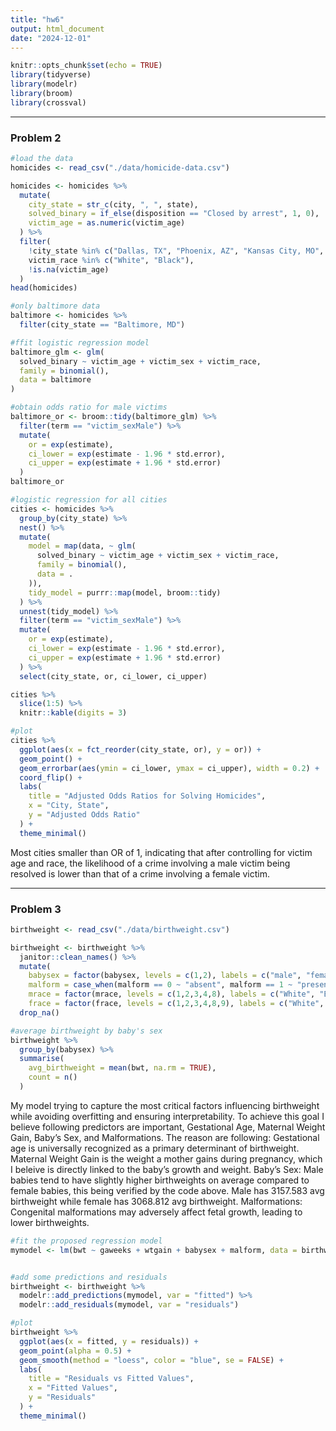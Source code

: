 ```yaml
---
title: "hw6"
output: html_document
date: "2024-12-01"
---
```


```r
knitr::opts_chunk$set(echo = TRUE)
library(tidyverse)
library(modelr)
library(broom)
library(crossval)
```

---

### Problem 2

```r
#load the data
homicides <- read_csv("./data/homicide-data.csv")
```

```r
homicides <- homicides %>%
  mutate(
    city_state = str_c(city, ", ", state),
    solved_binary = if_else(disposition == "Closed by arrest", 1, 0),
    victim_age = as.numeric(victim_age)
  ) %>%
  filter(
    !city_state %in% c("Dallas, TX", "Phoenix, AZ", "Kansas City, MO", "Tulsa, AL"),
    victim_race %in% c("White", "Black"),
    !is.na(victim_age)
  )
head(homicides)
```

```r
#only baltimore data
baltimore <- homicides %>% 
  filter(city_state == "Baltimore, MD")

#ffit logistic regression model
baltimore_glm <- glm(
  solved_binary ~ victim_age + victim_sex + victim_race,
  family = binomial(),
  data = baltimore
)

#obtain odds ratio for male victims
baltimore_or <- broom::tidy(baltimore_glm) %>%
  filter(term == "victim_sexMale") %>%
  mutate(
    or = exp(estimate),
    ci_lower = exp(estimate - 1.96 * std.error),
    ci_upper = exp(estimate + 1.96 * std.error)
  )
baltimore_or 
```

```r
#logistic regression for all cities
cities <- homicides %>%
  group_by(city_state) %>%
  nest() %>%
  mutate(
    model = map(data, ~ glm(
      solved_binary ~ victim_age + victim_sex + victim_race,
      family = binomial(),
      data = .
    )),
    tidy_model = purrr::map(model, broom::tidy)
  ) %>%
  unnest(tidy_model) %>%
  filter(term == "victim_sexMale") %>%
  mutate(
    or = exp(estimate),
    ci_lower = exp(estimate - 1.96 * std.error),
    ci_upper = exp(estimate + 1.96 * std.error)
  ) %>%
  select(city_state, or, ci_lower, ci_upper)

cities %>%
  slice(1:5) %>%
  knitr::kable(digits = 3)
```

```r
#plot
cities %>%
  ggplot(aes(x = fct_reorder(city_state, or), y = or)) +
  geom_point() +
  geom_errorbar(aes(ymin = ci_lower, ymax = ci_upper), width = 0.2) +
  coord_flip() +
  labs(
    title = "Adjusted Odds Ratios for Solving Homicides",
    x = "City, State",
    y = "Adjusted Odds Ratio"
  ) +
  theme_minimal()

```
Most cities smaller than OR of 1, indicating that after controlling for victim age and race, the likelihood of a crime involving a male victim being resolved is lower than that of a crime involving a female victim.

---

### Problem 3

```r
birthweight <- read_csv("./data/birthweight.csv")
```
```r
birthweight <- birthweight %>%
  janitor::clean_names() %>%
  mutate(
    babysex = factor(babysex, levels = c(1,2), labels = c("male", "female")),
    malform = case_when(malform == 0 ~ "absent", malform == 1 ~ "present"),
    mrace = factor(mrace, levels = c(1,2,3,4,8), labels = c("White", "Black", "Asian", "Puerto Rican", "Other")),
    frace = factor(frace, levels = c(1,2,3,4,8,9), labels = c("White", "Black", "Asian", "Puerto Rican", "Other", "Unknow"))) %>%
  drop_na() 
```

```r
#average birthweight by baby's sex
birthweight %>%
  group_by(babysex) %>%
  summarise(
    avg_birthweight = mean(bwt, na.rm = TRUE),
    count = n()
  )
```


My model trying to capture the most critical factors influencing birthweight while avoiding overfitting and ensuring interpretability. To achieve this goal I believe following predictors are important, Gestational Age, Maternal Weight Gain, Baby’s Sex, and Malformations. The reason are following:
Gestational age is universally recognized as a primary determinant of birthweight.
Maternal Weight Gain is the weight a mother gains during pregnancy, which I beleive is directly linked to the baby’s growth and weight.
Baby’s Sex: Male babies tend to have slightly higher birthweights on average compared to female babies, this being verified by the code above. Male has 3157.583 avg birthweight while female has 3068.812 avg birthweight.
Malformations: Congenital malformations may adversely affect fetal growth, leading to lower birthweights.

```r
#fit the proposed regression model
mymodel <- lm(bwt ~ gaweeks + wtgain + babysex + malform, data = birthweight)


#add some predictions and residuals
birthweight <- birthweight %>%
  modelr::add_predictions(mymodel, var = "fitted") %>%
  modelr::add_residuals(mymodel, var = "residuals")

```

```r
#plot
birthweight %>%
  ggplot(aes(x = fitted, y = residuals)) +
  geom_point(alpha = 0.5) +
  geom_smooth(method = "loess", color = "blue", se = FALSE) +
  labs(
    title = "Residuals vs Fitted Values",
    x = "Fitted Values",
    y = "Residuals"
  ) +
  theme_minimal()
```


